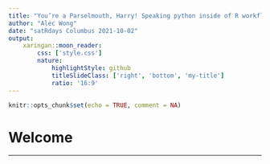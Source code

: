 ```yaml
---
title: "You’re a Parselmouth, Harry! Speaking python inside of R workflows"
author: "Alec Wong"
date: "satRdays Columbus 2021-10-02"
output: 
    xaringan::moon_reader:
        css: ['style.css']
        nature:
            highlightStyle: github
            titleSlideClass: ['right', 'bottom', 'my-title']
            ratio: '16:9'
---
```


```r
knitr::opts_chunk$set(echo = TRUE, comment = NA)
```

# Welcome

---
